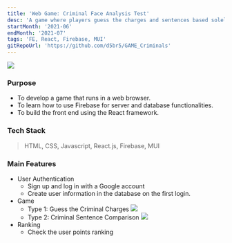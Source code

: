 ```yaml
---
title: 'Web Game: Criminal Face Analysis Test'
desc: 'A game where players guess the charges and sentences based solely on the faces of criminals'
startMonth: '2021-06'
endMonth: '2021-07'
tags: 'FE, React, Firebase, MUI'
gitRepoUrl: 'https://github.com/d5br5/GAME_Criminals'
---
```


![](https://user-images.githubusercontent.com/40906871/144459871-289ae68f-4900-4c96-b237-9f9ee5737398.png)

### Purpose
- To develop a game that runs in a web browser.
- To learn how to use Firebase for server and database functionalities.
- To build the front end using the React framework.

### Tech Stack

> HTML, CSS, Javascript, React.js, Firebase, MUI

### Main Features

- User Authentication
  - Sign up and log in with a Google account
  - Create user information in the database on the first login.
- Game
  - Type 1: Guess the Criminal Charges
  ![](https://user-images.githubusercontent.com/40906871/144459956-016f1f13-c28f-45bb-804f-01c2fc4425a2.png)
  - Type 2: Criminal Sentence Comparison
  ![](https://user-images.githubusercontent.com/40906871/144460081-b6239ecc-e3ea-4cfb-abf1-3175573dfb70.png)
- Ranking
  - Check the user points ranking